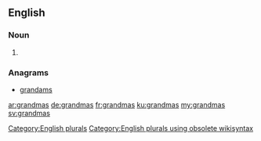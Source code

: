 ==English==

===Noun===
{{head|en}}

# {{plural of|grandma}}

===Anagrams===
* [[grandams#English|grandams]]

[[Category:English plurals]][[Category:English plurals using obsolete wikisyntax]]

[[ar:grandmas]]
[[de:grandmas]]
[[fr:grandmas]]
[[ku:grandmas]]
[[my:grandmas]]
[[sv:grandmas]]
